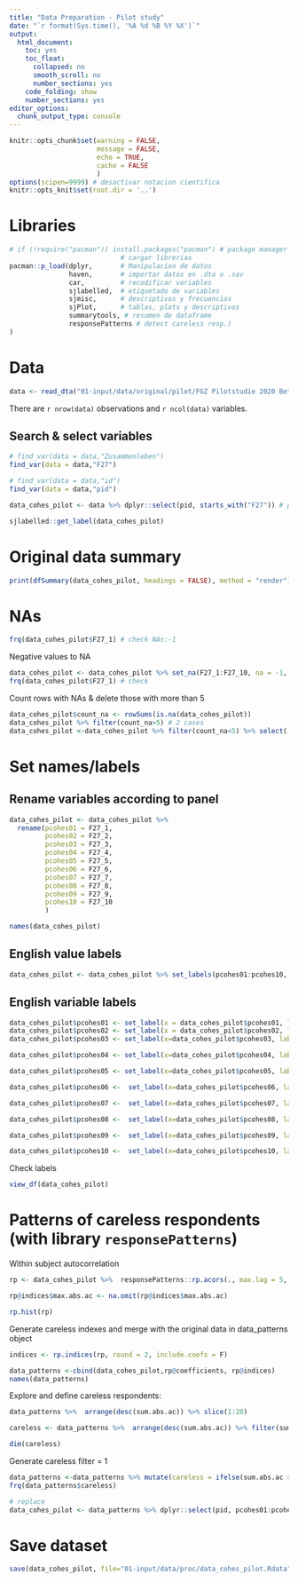 ---
title: "Data Preparation - Pilot study"
date: "`r format(Sys.time(), '%A %d %B %Y %X')`"
output:
  html_document:
    toc: yes
    toc_float:
      collapsed: no
      smooth_scroll: no
      number_sections: yes
    code_folding: show
    number_sections: yes
editor_options:
  chunk_output_type: console
---


```{r setup, echo=FALSE}
knitr::opts_chunk$set(warning = FALSE,
                      message = FALSE,
                      echo = TRUE,
                      cache = FALSE
                      )
options(scipen=9999) # desactivar notacion cientifica
knitr::opts_knit$set(root.dir = '..')
```

# Libraries

```{r}
# if (!require("pacman")) install.packages("pacman") # package manager
                            # cargar librerias
pacman::p_load(dplyr,       # Manipulacion de datos
               haven,       # importar datos en .dta o .sav
               car,         # recodificar variables
               sjlabelled,  # etiquetado de variables
               sjmisc,      # descriptivos y frecuencias
               sjPlot,      # tablas, plots y descriptivos
               summarytools, # resumen de dataframe
               responsePatterns # detect careless resp.)
)

```

# Data

```{r}
data <- read_dta("01-input/data/original/pilot/FGZ Pilotstudie 2020 Betaversion.dta")

```

There are `r nrow(data)` observations and `r ncol(data)` variables.

## Search & select variables

```{r}
# find_var(data = data,"Zusammenleben")
find_var(data = data,"F27")

# find_var(data = data,"id")
find_var(data = data,"pid")

data_cohes_pilot <- data %>% dplyr::select(pid, starts_with("F27")) # pid: person ID

sjlabelled::get_label(data_cohes_pilot)
```

# Original data summary

```{r}
print(dfSummary(data_cohes_pilot, headings = FALSE), method = "render")
```

# NAs

```{r}
frq(data_cohes_pilot$F27_1) # check NAs:-1
```

Negative values to NA

```{r}
data_cohes_pilot <- data_cohes_pilot %>% set_na(F27_1:F27_10, na = -1, drop.levels = TRUE)
frq(data_cohes_pilot$F27_1) # check

```

Count rows with NAs & delete those with more than 5

```{r}
data_cohes_pilot$count_na <- rowSums(is.na(data_cohes_pilot))
data_cohes_pilot %>% filter(count_na>5) # 2 cases
data_cohes_pilot <-data_cohes_pilot %>% filter(count_na<5) %>% select(-count_na)

```



# Set names/labels

## Rename variables according to panel

```{r}
data_cohes_pilot <- data_cohes_pilot %>%
  rename(pcohes01 = F27_1,
         pcohes02 = F27_2,
         pcohes03 = F27_3,
         pcohes04 = F27_4,
         pcohes05 = F27_5,
         pcohes06 = F27_6,
         pcohes07 = F27_7,
         pcohes08 = F27_8,
         pcohes09 = F27_9,
         pcohes10 = F27_10
         )

names(data_cohes_pilot)

```


## English value labels

```{r}
data_cohes_pilot <- data_cohes_pilot %>% set_labels(pcohes01:pcohes10, labels = c("Not at all", "Rather not","In part", "Rather so", "Totally"))

```

## English variable labels

```{r}
data_cohes_pilot$pcohes01 <- set_label(x = data_cohes_pilot$pcohes01, label = "Place in society")
data_cohes_pilot$pcohes02 <- set_label(x = data_cohes_pilot$pcohes02, label = "Develop freely")
data_cohes_pilot$pcohes03 <- set_label(x=data_cohes_pilot$pcohes03, label= "Share values")

data_cohes_pilot$pcohes04 <- set_label(x=data_cohes_pilot$pcohes04, label= "Different cultures")

data_cohes_pilot$pcohes05 <- set_label(x=data_cohes_pilot$pcohes05, label= "Law & order")

data_cohes_pilot$pcohes06 <-  set_label(x=data_cohes_pilot$pcohes06, label= "Live as wanted")

data_cohes_pilot$pcohes07 <-  set_label(x=data_cohes_pilot$pcohes07, label= "Compromises worked out")

data_cohes_pilot$pcohes08 <-  set_label(x=data_cohes_pilot$pcohes08, label= "Clear leadership")

data_cohes_pilot$pcohes09 <-  set_label(x=data_cohes_pilot$pcohes09, label= "Tight links")

data_cohes_pilot$pcohes10 <-  set_label(x=data_cohes_pilot$pcohes10, label= "Live freely")

```


Check labels

```{r}
view_df(data_cohes_pilot)
```


# Patterns of careless respondents (with library `responsePatterns`)

Within subject autocorrelation

```{r eval=TRUE}
rp <- data_cohes_pilot %>%  responsePatterns::rp.acors(., max.lag = 5, na.rm = TRUE, id.var = "pid")

rp@indices$max.abs.ac <- na.omit(rp@indices$max.abs.ac)

rp.hist(rp)
```

Generate careless indexes and merge with the original data in data_patterns object

```{r}
indices <- rp.indices(rp, round = 2, include.coefs = F)

data_patterns <-cbind(data_cohes_pilot,rp@coefficients, rp@indices)
names(data_patterns)


```


Explore and define careless respondents:
```{r}
data_patterns %>%  arrange(desc(sum.abs.ac)) %>% slice(1:20)

careless <- data_patterns %>%  arrange(desc(sum.abs.ac)) %>% filter(sum.abs.ac>=4)

dim(careless)
```


Generate careless filter = 1

```{r}
data_patterns <-data_patterns %>% mutate(careless = ifelse(sum.abs.ac > 4, 1, 0))
frq(data_patterns$careless)

# replace
data_cohes_pilot <- data_patterns %>% dplyr::select(pid, pcohes01:pcohes10,careless)

```


# Save dataset

```{r}
save(data_cohes_pilot, file="01-input/data/proc/data_cohes_pilot.Rdata")
```
